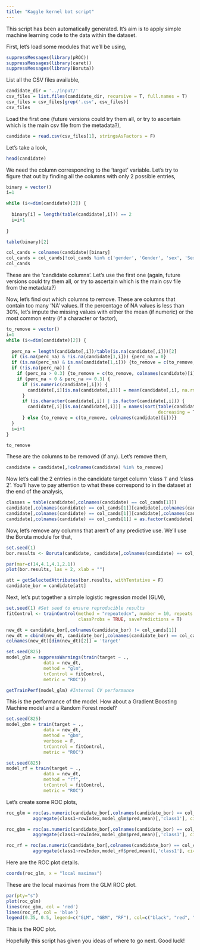 ---
title: "Kaggle kernel bot script"
---

This script has been automatically generated. It's aim is to apply simple machine learning code to the data within the dataset.

First, let's load some modules that we'll be using,

```{r setup, include=FALSE}
suppressMessages(library(pROC))
suppressMessages(library(caret))
suppressMessages(library(Boruta))
```

List all the CSV files available,

```{r}
candidate_dir = '../input/'
csv_files = list.files(candidate_dir, recursive = T, full.names = T)
csv_files = csv_files[grep('.csv', csv_files)]
csv_files
```

Load the first one (future versions could try them all, or try to ascertain which is the main csv file from the metadata?),

```{r}
candidate = read.csv(csv_files[1], stringsAsFactors = F)
```

Let's take a look,

```{r}
head(candidate)
```


We need the column corresponding to the 'target' variable. Let's try to figure that out by finding all the columns with only 2 possible entries,

```{r}
binary = vector()
i=1

while (i<=dim(candidate)[2]) {
  
  binary[i] = length(table(candidate[,i])) == 2
  i=i+1
  
}

table(binary)[2]

col_cands = colnames(candidate)[binary]
col_cands = col_cands[!col_cands %in% c('gender', 'Gender', 'sex', 'Sex')] #A bit of a hack, but often these columns exist as predictor variables
col_cands
```

These are the 'candidate columns'. Let's use the first one (again, future versions could try them all, or try to ascertain which is the main csv file from the metadata?)

Now, let's find out which columns to remove. These are columns that contain too many 'NA' values. If the percentage of NA values is less than 30%, let's impute the missing values with either the mean (if numeric) or the most common entry (if a character or factor),

```{r}
to_remove = vector()
i=1
while (i<=dim(candidate)[2]) {
  
  perc_na = length(candidate[,i])/table(is.na(candidate[,i]))[2]
  if (is.na(perc_na) & !is.na(candidate[1,i])) {perc_na = 0}
  if (is.na(perc_na) & is.na(candidate[1,i])) {to_remove = c(to_remove, colnames(candidate)[i])}
  if (!is.na(perc_na)) {
    if (perc_na > 0.3) {to_remove = c(to_remove, colnames(candidate)[i])}
    if (perc_na > 0 & perc_na <= 0.3) {
      if (is.numeric(candidate[,i])) {
        candidate[,i][is.na(candidate[,i])] = mean(candidate[,i], na.rm = T)
      }
      if (is.character(candidate[,i]) | is.factor(candidate[,i])) {
        candidate[,i][is.na(candidate[,i])] = names(sort(table(candidate[,i], useNA = F), 
                                                         decreasing = T)[1])
      } else {to_remove = c(to_remove, colnames(candidate)[i])}}
  }
  i=i+1
}

to_remove
```

These are the columns to be removed (if any). Let's remove them,

```{r}
candidate = candidate[,!colnames(candidate) %in% to_remove]
```

Now let's call the 2 entries in the candidate target column 'class 1' and 'class 2'. You'll have to pay attention to what these correspond to in the dataset at the end of the analysis,

```{r}
classes = table(candidate[,colnames(candidate) == col_cands[1]])
candidate[,colnames(candidate) == col_cands[1]][candidate[,colnames(candidate) == col_cands[1]] == names(classes[1])] = 'class1'
candidate[,colnames(candidate) == col_cands[1]][candidate[,colnames(candidate) == col_cands[1]] == names(classes[2])] = 'class2'
candidate[,colnames(candidate) == col_cands[1]] = as.factor(candidate[,colnames(candidate) == col_cands[1]])
```

Now, let's remove any columns that aren't of any predictive use. We'll use the Boruta module for that,

```{r}
set.seed(1)
bor.results <- Boruta(candidate, candidate[,colnames(candidate) == col_cands[1]], maxRuns=20, doTrace=0)

par(mar=c(14,4.1,4.1,2.1))
plot(bor.results, las = 2, xlab = "")

att = getSelectedAttributes(bor.results, withTentative = F)
candidate_bor = candidate[att]
```

Next, let's put together a simple logistic regression model (GLM),

```{r}
set.seed(1) #Set seed to ensure reproducible results
fitControl <- trainControl(method = "repeatedcv", number = 10, repeats = 20, summaryFunction = twoClassSummary,
                           classProbs = TRUE, savePredictions = T)

new_dt = candidate_bor[,colnames(candidate_bor) != col_cands[1]]
new_dt = cbind(new_dt, candidate_bor[,colnames(candidate_bor) == col_cands[1]])
colnames(new_dt)[dim(new_dt)[2]] = 'target'

set.seed(825)
model_glm = suppressWarnings(train(target ~ ., 
              data = new_dt,
              method = "glm",
              trControl = fitControl,
              metric = "ROC"))

getTrainPerf(model_glm) #Internal CV performance
```

This is the performance of the model. How about a Gradient Boosting Machine model and a Random Forest model?

```{r}
set.seed(825)
model_gbm = train(target ~ ., 
              data = new_dt,
              method = "gbm",
              verbose = F,
              trControl = fitControl,
              metric = "ROC")

set.seed(825)
model_rf = train(target ~ ., 
              data = new_dt,
              method = "rf",
              trControl = fitControl,
              metric = "ROC")
```
Let's create some ROC plots,

```{r}
roc_glm = roc(as.numeric(candidate_bor[,colnames(candidate_bor) == col_cands[1]]=='class1'),
          aggregate(class1~rowIndex,model_glm$pred,mean)[,'class1'], ci=T)

roc_gbm = roc(as.numeric(candidate_bor[,colnames(candidate_bor) == col_cands[1]]=='class1'),
          aggregate(class1~rowIndex,model_gbm$pred,mean)[,'class1'], ci=T)

roc_rf = roc(as.numeric(candidate_bor[,colnames(candidate_bor) == col_cands[1]]=='class1'),
          aggregate(class1~rowIndex,model_rf$pred,mean)[,'class1'], ci=T)
```

Here are the ROC plot details.

```{r}
coords(roc_glm, x = "local maximas")
```

These are the local maximas from the GLM ROC plot.

```{r}
par(pty="s")
plot(roc_glm)
lines(roc_gbm, col = 'red')
lines(roc_rf, col = 'blue')
legend(0.35, 0.5, legend=c("GLM", "GBM", "RF"), col=c("black", "red", "blue"), lty=1:2, cex=0.8)
```

This is the ROC plot.

Hopefully this script has given you ideas of where to go next. Good luck!